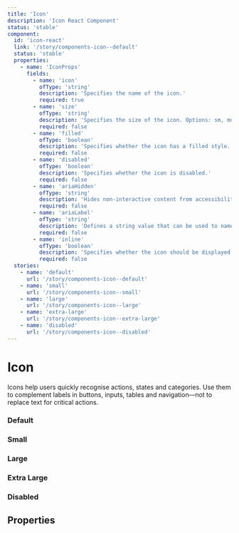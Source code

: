```yaml
---
title: 'Icon'
description: 'Icon React Component'
status: 'stable'
component:
  id: 'icon-react'
  link: '/story/components-icon--default'
  status: 'stable'
  properties:
    - name: 'IconProps'
      fields:
        - name: 'icon'
          ofType: 'string'
          description: 'Specifies the name of the icon.'
          required: true
        - name: 'size'
          ofType: 'string'
          description: 'Specifies the size of the icon. Options: sm, md, lg, xl.'
          required: false
        - name: 'filled'
          ofType: 'boolean'
          description: 'Specifies whether the icon has a filled style.'
          required: false
        - name: 'disabled'
          ofType: 'boolean'
          description: 'Specifies whether the icon is disabled.'
          required: false
        - name: 'ariaHidden'
          ofType: 'string'
          description: 'Hides non-interactive content from accessibility tools.'
          required: false
        - name: 'ariaLabel'
          ofType: 'string'
          description: 'Defines a string value that can be used to name an element for accessibility purposes.'
          required: false
        - name: 'inline'
          ofType: 'boolean'
          description: 'Specifies whether the icon should be displayed as inline.'
          required: false
  stories:
    - name: 'default'
      url: '/story/components-icon--default'
    - name: 'small'
      url: '/story/components-icon--small'
    - name: 'large'
      url: '/story/components-icon--large'
    - name: 'extra-large'
      url: '/story/components-icon--extra-large'
    - name: 'disabled'
      url: '/story/components-icon--disabled'
---
```


# Icon

Icons help users quickly recognise actions, states and categories. Use them to complement labels in buttons, inputs, tables and navigation—not to replace text for critical actions.

<Section current="react">
<ComponentPreview>
  <Icon icon="thumb_up" size="md" />
</ComponentPreview>
<FigmaPreviewButton href="https://www.figma.com/design/ZEqfpXhocdZs1K5YfsE5ws/Design-system?node-id=3166-3067&t=Re0xIRAmWNDNItHY-4" />

### Default

<ComponentPreview>
  <StorybookFrame componentId="icon-react" story="default" />
</ComponentPreview>

### Small

<ComponentPreview>
  <StorybookFrame componentId="icon-react" story="small" />
</ComponentPreview>

### Large

<ComponentPreview>
  <StorybookFrame componentId="icon-react" story="large" />
</ComponentPreview>

### Extra Large

<ComponentPreview>
  <StorybookFrame componentId="icon-react" story="extra-large" />
</ComponentPreview>

### Disabled

<ComponentPreview>
  <StorybookFrame componentId="icon-react" story="disabled" />
</ComponentPreview>

## Properties

<ComponentPropertiesTable componentId="icon-react" />

</Section>
